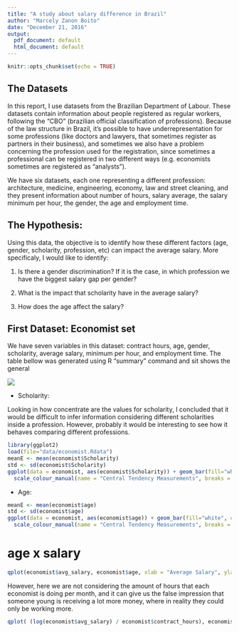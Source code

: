 ```yaml
---
title: "A study about salary difference in Brazil"
author: "Marcely Zanon Boito"
date: "December 21, 2016"
output:
  pdf_document: default
  html_document: default
---
```


```r
knitr::opts_chunk$set(echo = TRUE)
```
## The Datasets
In this report, I use datasets from the Brazilian Department of Labour. These datasets contain information about people registered as regular workers, following the "CBO" (brazilian official classification of professions).
Because of the law structure in Brazil, it's possible to have underrepresentation for some professions (like doctors and lawyers, that sometimes register as partners in their business), and sometimes we also have a problem concerning the profession used for the registration, since sometimes a professional can be registered in two different ways (e.g. economists sometimes are registered as "analysts").


We have six datasets, each one representing a different profession: architecture, medicine, engineering, economy, law and street cleaning, and they present information about number of hours, salary average, the salary minimum per hour, the gender, the age and employment time.

## The Hypothesis:
Using this data, the objective is to identify how these different factors (age, gender, scholarity, profession, etc) can impact the average salary. More specificaly, I would like to identify:

1. Is there a gender discrimination? If it is the case, in which profession we have the biggest salary gap per gender?

2. What is the impact that scholarity have in the average salary?

3. How does the age affect the salary?

## First Dataset: Economist set
We have seven variables in this dataset: contract hours, age, gender, scholarity, average salary, minimum per hour, and employment time. The table bellow was generated using R "summary" command and sit shows the general

![](images/estatistic_table.png)

* Scholarity: 

Looking in how concentrate are the values for scholarity, I concluded that it would be difficult to infer information considering different scholarities inside a profession. However, probably it would be interesting to see how it behaves comparing different professions.

```r
library(ggplot2)
load(file="data/economist.Rdata")
meanE <- mean(economist$Scholarity)
std <- sd(economist$Scholarity)
ggplot(data = economist, aes(economist$Scholarity)) + geom_bar(fill="white", colour = "black") + labs(x= "age")+ geom_vline(aes(xintercept = meanE, colour = "mean")) + geom_vline(aes(xintercept = (meanE + std), colour = "std"), linetype = "dashed") +  geom_vline(aes(xintercept = (meanE - std), colour = "std"), linetype = "dashed")  + geom_vline(aes(xintercept = median(economist$Scholarity), colour = "median"), linetype = "dashed")   + 
  scale_colour_manual(name = "Central Tendency Measurements", breaks = c("mean", "std","median"), values= c(mean = "red", std = "blue", median = "orange")) 
```

* Age:

```r

meanE <- mean(economist$age)
std <- sd(economist$age)
ggplot(data = economist, aes(economist$age)) + geom_bar(fill="white", colour = "black") + labs(x= "age")+ geom_vline(aes(xintercept = meanE, colour = "mean")) + geom_vline(aes(xintercept = (meanE + std), colour = "std"), linetype = "dashed") +  geom_vline(aes(xintercept = (meanE - std), colour = "std"), linetype = "dashed")  + geom_vline(aes(xintercept = median(economist$age), colour = "median"))   + 
  scale_colour_manual(name = "Central Tendency Measurements", breaks = c("mean", "std","median"), values= c(mean = "red", std = "blue", median = "orange")) 


```


# age x salary
```r
qplot(economist$avg_salary, economist$age, xlab = "Average Salary", ylab = "Age") + geom_smooth()

```

However, here we are not considering the amount of hours that each economist is doing per month, and it can give us the false impression that someone young is receiving a lot more money, where in reality they could only be working more.

```r
qplot( (log(economist$avg_salary) / economist$contract_hours), economist$age, xlab = "Average Salary per Contract hours", ylab = "Age") + geom_smooth()

```
